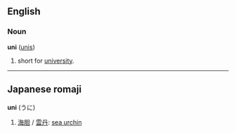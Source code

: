 ==English==
===Noun===
'''uni''' ([[unis]])

# short for [[university]].<!-- extremely common in Australia at least -->

----

==Japanese romaji==
'''uni''' (うに)

# [[海胆]] / [[雲丹]]: [[sea urchin]]